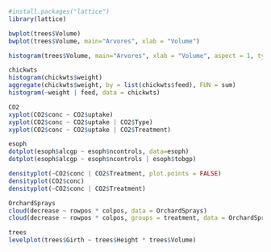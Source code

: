 ```r
#install.packages("lattice")
library(lattice)
```

```r
bwplot(trees$Volume)
bwplot(trees$Volume, main="Arvores", xlab = "Volume")
```

```r
histogram(trees$Volume, main="Arvores", xlab = "Volume", aspect = 1, type = "percent", nint = 20)
```

```r
chickwts
histogram(chickwts$weight)
aggregate(chickwts$weight, by = list(chickwts$feed), FUN = sum)
histogram(~weight | feed, data = chickwts)
```

```r
CO2
xyplot(CO2$conc ~ CO2$uptake)
xyplot(CO2$conc ~ CO2$uptake | CO2$Type)
xyplot(CO2$conc ~ CO2$uptake | CO2$Treatment)

```

```r
esoph
dotplot(esoph$alcgp ~ esoph$ncontrols, data=esoph)
dotplot(esoph$alcgp ~ esoph$ncontrols | esoph$tobgp)
```

```r
densityplot(~CO2$conc | CO2$Treatment, plot.points = FALSE)
densityplot(CO2$conc)
densityplot(~CO2$conc | CO2$Treatment)
```
```r
OrchardSprays
cloud(decrease ~ rowpos * colpos, data = OrchardSprays)
cloud(decrease ~ rowpos * colpos, groups = treatment, data = OrchardSprays)
```
```r
trees
levelplot(trees$Girth ~ trees$Height * trees$Volume)
```

